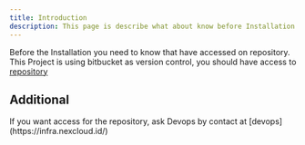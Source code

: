 ```yaml
---
title: Introduction
description: This page is describe what about know before Installation.
---
```


Before the Installation you need to know that have accessed on repository.
This Project is using bitbucket as version control, you should have access to [repository](https://bitbucket.org/nexcloud/nexchief2/)

## Additional


<Aside>
If you want access for the repository, ask Devops by contact at [devops](https://infra.nexcloud.id/)
</Aside>
